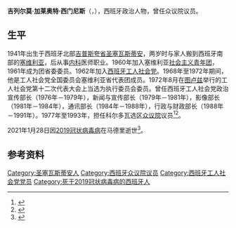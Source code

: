 {{Infobox officeholder
| 姓名     = 吉列尔莫·加莱奥特
| 原名     = Guillermo Galeote
| 图像     = 
| 职务1    = [[西班牙众议院|西班牙众议院]]议员
| 就任日期1= 1977年7月2日
| 卸任日期1= 1993年4月13日
| 性别     = 男
| 出生日期 = 1941年5月6日
| 出生地点 = 西班牙[[圣塞瓦斯蒂安|圣塞瓦斯蒂安]]
| 逝世日期 = {{Dda|2021|1|28|1941|5|6}}
| 逝世地点 = 西班牙[[马德里|马德里]]
| 国籍     = 西班牙
| 职业     = [[政治人物|政治人物]]
| 政党     = [[西班牙工人社会党|西班牙工人社会党]]
}}
'''吉列尔莫·加莱奥特·西门尼斯'''（{{lang-es|Guillermo Galeote Jiménez}}，{{bd|1941年|5月6日|2021年|1月28日|catIdx=Galeote}}），西班牙政治人物，曾任众议院议员。

==生平==
1941年出生于西班牙北部[[吉普斯夸省|吉普斯夸省]][[圣塞瓦斯蒂安|圣塞瓦斯蒂安]]，两岁时与家人搬到西班牙南部的[[塞维利亚|塞维利亚]]，后从事[[内科|内科]]医师职业。1960年加入塞维利亚[[西班牙社会主义青年团|社会主义青年团]]，1961年成为团省委委员。1962年加入[[西班牙工人社会党|西班牙工人社会党]]。1968年至1972年期间，他是工人社会党全国委员会塞维利亚省代表团成员。1972年8月在[[图卢兹|图卢兹]]举行的工人社会党第十二次代表大会上当选为执行委员会委员。曾任西班牙工人社会党政治宣传部长（1976年－1979年），新闻与宣传部长（1979年－1981年），影像部长（1981年－1984年），通讯部长（1984年－1988年），行政与财政部长（1988年－1991年）。1977年至1993年，担任科尔多瓦选区[[西班牙众议院|众议院]]议员<ref>{{cite web |title=Muere Guillermo Galeote, el exsecretario de finanzas del PSOE que tuvo que dimitir por 'Filesa' |url=https://www.elespanol.com/espana/politica/20210129/muere-guillermo-galeote-exsecretario-finanzas-psoe-filesa/554944711_0.html |publisher=El Español |language=es |date=2021-01-29 |access-date=2021-02-11 |archive-date=2021-01-29 |archive-url=https://web.archive.org/web/20210129085815/https://www.elespanol.com/espana/politica/20210129/muere-guillermo-galeote-exsecretario-finanzas-psoe-filesa/554944711_0.html |dead-url=no }}</ref><ref>{{cite web |title=Muere Guillermo Galeote, exsecretario de finanzas del PSOE que tuvo que dimitir salpicado por 'Filesa' |url=https://www.elcorreo.com/politica/muere-guillermo-galeote-20210129090309-nt.html |publisher=El Correo |language=es |date=2021-01-29 |access-date=2021-02-11 |archive-date=2021-01-29 |archive-url=https://web.archive.org/web/20210129080838/https://www.elcorreo.com/politica/muere-guillermo-galeote-20210129090309-nt.html |dead-url=no }}</ref>。

2021年1月28日因[[2019冠状病毒病|2019冠状病毒病]]在马德里逝世<ref>{{cite web |title=Muere Guillermo Galeote, exsecretario de finanzas del PSOE |url=https://elpais.com/espana/2021-01-28/muere-guillermo-galeote-exsecretario-de-finanzas-del-psoe.html |publisher=[[国家报|El País]] |language=es |date=2021-01-28 |access-date=2021-02-11 |archive-date=2021-02-13 |archive-url=https://web.archive.org/web/20210213202049/https://elpais.com/espana/2021-01-28/muere-guillermo-galeote-exsecretario-de-finanzas-del-psoe.html |dead-url=no }}</ref>。
==参考资料==
{{reflist}}
{{Authority control}}
{{DEFAULTSORT:Galeote Jimenez, Guillermo}}
[[Category:圣塞瓦斯蒂安人|Category:圣塞瓦斯蒂安人]]
[[Category:西班牙众议院议员|Category:西班牙众议院议员]]
[[Category:西班牙工人社会党党员|Category:西班牙工人社会党党员]]
[[Category:死于2019冠状病毒病的西班牙人|Category:死于2019冠状病毒病的西班牙人]]